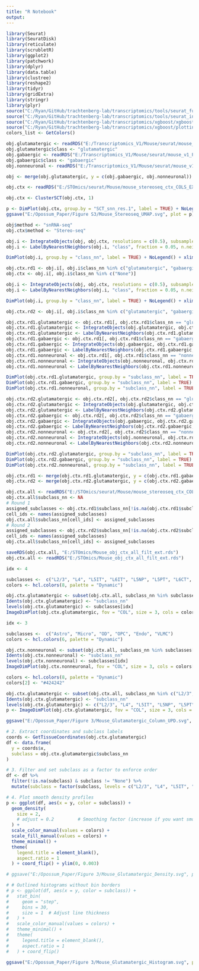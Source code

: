 ```yaml
---
title: "R Notebook"
output: 
---
```



```r

library(Seurat)
library(SeuratDisk)
library(reticulate)
library(scrubletR)
library(ggplot2)
library(patchwork)
library(dplyr)
library(data.table)
library(clustree)
library(reshape2)
library(tidyr)
library(gridExtra)
library(stringr)
library(plyr)
source("C:/Ryan/GitHub/trachtenberg-lab/transcriptomics/tools/seurat_functions.R")
source("C:/Ryan/GitHub/trachtenberg-lab/transcriptomics/tools/seurat_integration_functions.R")
source("C:/Ryan/GitHub/trachtenberg-lab/transcriptomics/xgboost/xgboost_train.R")
source("C:/Ryan/GitHub/trachtenberg-lab/transcriptomics/xgboost/plottingFxns.R")
colors_list <- GetColors()

obj.glutamatergic <- readRDS("E:/Transcriptomics_V1/Mouse/seurat/mouse_v1_P38_glutamatergic_processed.rds")
obj.glutamatergic$class <- "glutamatergic"
obj.gabaergic <- readRDS("E:/Transcriptomics_V1/Mouse/seurat/mouse_v1_P38_gabaergic_processed.rds")
obj.gabaergic$class <- "gabaergic"
obj.nonneuronal <- readRDS("E:/Transcriptomics_V1/Mouse/seurat/mouse_v1_P38_nonneuronal_processed.rds")

obj <- merge(obj.glutamatergic, y = c(obj.gabaergic, obj.nonneuronal))

obj.ctx <- readRDS("E:/STOmics/seurat/Mouse/mouse_stereoseq_ctx_COLS_EXT.rds") # _nofilt

```


```r

obj.ctx <- ClusterSCT(obj.ctx, 1)

```


```r

p <- DimPlot(obj.ctx, group.by = "SCT_snn_res.1", label = TRUE) + NoLegend() + xlim(-6, 6) + ylim(-6, 6) + coord_equal()
ggsave("E:/Opossum_Paper/Figure S3/Mouse_Stereoseq_UMAP.svg", plot = p)

```


```r

obj$method <- "snRNA-seq"
obj.ctx$method <- "Stereo-seq"

```


```r

obj.i <- IntegrateObjects(obj, obj.ctx, resolutions = c(0.5), subsample = FALSE)
obj.i <- LabelByNearestNeighbors(obj.i, "class", fraction = 0.05, n.neighbors = 500)

```


```r

DimPlot(obj.i, group.by = "class_nn", label = TRUE) + NoLegend() + xlim(-12, 12) + ylim(-12, 12) + coord_equal()

```


```r

obj.ctx.rd1 <- obj.i[, obj.i$class_nn %in% c("glutamatergic", "gabaergic", "nonneuronal")]
obj.ctx <- obj.i[, obj.i$class_nn %in% c("None")]

```


```r

obj.i <- IntegrateObjects(obj, obj.ctx, resolutions = c(0.5), subsample = FALSE)
obj.i <- LabelByNearestNeighbors(obj.i, "class", fraction = 0.05, n.neighbors = 500)

```


```r

DimPlot(obj.i, group.by = "class_nn", label = TRUE) + NoLegend() + xlim(-12, 12) + ylim(-12, 12) + coord_equal()

```


```r

obj.ctx.rd2 <- obj.i[, obj.i$class_nn %in% c("glutamatergic", "gabaergic", "nonneuronal")]

```


```r

obj.ctx.rd1.glutamatergic <- obj.ctx.rd1[, obj.ctx.rd1$class_nn == "glutamatergic"]
obj.ctx.rd1.glutamatergic <- IntegrateObjects(obj.glutamatergic, obj.ctx.rd1.glutamatergic, resolutions = c(0.5), subsample = FALSE)
obj.ctx.rd1.glutamatergic <- LabelByNearestNeighbors(obj.ctx.rd1.glutamatergic, "subclass", fraction = 0.25, n.neighbors = 250)
obj.ctx.rd1.gabaergic <- obj.ctx.rd1[, obj.ctx.rd1$class_nn == "gabaergic"]
obj.ctx.rd1.gabaergic <- IntegrateObjects(obj.gabaergic, obj.ctx.rd1.gabaergic, resolutions = c(0.5), subsample = FALSE)
obj.ctx.rd1.gabaergic <- LabelByNearestNeighbors(obj.ctx.rd1.gabaergic, "subclass", fraction = 0.25, n.neighbors = 150)
obj.ctx.rd1.nonneuronal <- obj.ctx.rd1[, obj.ctx.rd1$class_nn == "nonneuronal"]
obj.ctx.rd1.nonneuronal <- IntegrateObjects(obj.nonneuronal, obj.ctx.rd1.nonneuronal, resolutions = c(0.5), subsample = FALSE)
obj.ctx.rd1.nonneuronal <- LabelByNearestNeighbors(obj.ctx.rd1.nonneuronal, "subclass", fraction = 0.25, n.neighbors = 250)

```


```r

DimPlot(obj.ctx.rd1.glutamatergic, group.by = "subclass_nn", label = TRUE) + NoLegend() + xlim(-12, 12) + ylim(-12, 12) + coord_equal()
DimPlot(obj.ctx.rd1.gabaergic, group.by = "subclass_nn", label = TRUE) + NoLegend() + xlim(-12, 12) + ylim(-12, 12) + coord_equal()
DimPlot(obj.ctx.rd1.nonneuronal, group.by = "subclass_nn", label = TRUE) + NoLegend() + xlim(-12, 12) + ylim(-12, 12) + coord_equal()

```


```r

obj.ctx.rd2.glutamatergic <- obj.ctx.rd2[, obj.ctx.rd2$class_nn == "glutamatergic"]
obj.ctx.rd2.glutamatergic <- IntegrateObjects(obj.glutamatergic, obj.ctx.rd2.glutamatergic, resolutions = c(0.5), subsample = FALSE)
obj.ctx.rd2.glutamatergic <- LabelByNearestNeighbors(obj.ctx.rd2.glutamatergic, "subclass", fraction = 0.25, n.neighbors = 250)
obj.ctx.rd2.gabaergic <- obj.ctx.rd2[, obj.ctx.rd2$class_nn == "gabaergic"]
obj.ctx.rd2.gabaergic <- IntegrateObjects(obj.gabaergic, obj.ctx.rd2.gabaergic, resolutions = c(0.5), subsample = FALSE)
obj.ctx.rd2.gabaergic <- LabelByNearestNeighbors(obj.ctx.rd2.gabaergic, "subclass", fraction = 0.25, n.neighbors = 150)
obj.ctx.rd2.nonneuronal <- obj.ctx.rd2[, obj.ctx.rd2$class_nn == "nonneuronal"]
obj.ctx.rd2.nonneuronal <- IntegrateObjects(obj.nonneuronal, obj.ctx.rd2.nonneuronal, resolutions = c(0.5), subsample = FALSE)
obj.ctx.rd2.nonneuronal <- LabelByNearestNeighbors(obj.ctx.rd2.nonneuronal, "subclass", fraction = 0.25, n.neighbors = 250)

```


```r

DimPlot(obj.ctx.rd2.glutamatergic, group.by = "subclass_nn", label = TRUE) + NoLegend() + xlim(-12, 12) + ylim(-12, 12) + coord_equal()
DimPlot(obj.ctx.rd2.gabaergic, group.by = "subclass_nn", label = TRUE) + NoLegend() + xlim(-12, 12) + ylim(-12, 12) + coord_equal()
DimPlot(obj.ctx.rd2.nonneuronal, group.by = "subclass_nn", label = TRUE) + NoLegend() + xlim(-12, 12) + ylim(-12, 12) + coord_equal()

```


```r

obj.ctx.rd1 <- merge(obj.ctx.rd1.glutamatergic, y = c(obj.ctx.rd1.gabaergic, obj.ctx.rd1.nonneuronal))
obj.ctx.rd2 <- merge(obj.ctx.rd2.glutamatergic, y = c(obj.ctx.rd2.gabaergic, obj.ctx.rd2.nonneuronal))

```


```r


obj.ctx.all <- readRDS("E:/STOmics/seurat/Mouse/mouse_stereoseq_ctx_COLS_EXT.rds")
obj.ctx.all$subclass_nn <- NA
# Round 1
assigned_subclasses <- obj.ctx.rd1$subclass_nn[!is.na(obj.ctx.rd1$subclass_nn)]
cell_ids <- names(assigned_subclasses)
obj.ctx.all$subclass_nn[cell_ids] <- assigned_subclasses
# Round 2
assigned_subclasses <- obj.ctx.rd2$subclass_nn[!is.na(obj.ctx.rd2$subclass_nn)]
cell_ids <- names(assigned_subclasses)
obj.ctx.all$subclass_nn[cell_ids] <- assigned_subclasses

```


```r

saveRDS(obj.ctx.all, "E:/STOmics/Mouse_obj_ctx_all_filt_ext.rds")
obj.ctx.all <- readRDS("E:/STOmics/Mouse_obj_ctx_all_filt_ext.rds")

```


```r

idx <- 4

subclasses <-  c("L2/3", "L4", "L5IT", "L6IT", "L5NP", "L5PT", "L6CT", "L6b")
colors <- hcl.colors(8, palette = "Dynamic")

obj.ctx.glutamatergic <- subset(obj.ctx.all, subclass_nn %in% subclasses[idx])
Idents(obj.ctx.glutamatergic) <- "subclass_nn"
levels(obj.ctx.glutamatergic) <- subclasses[idx]
ImageDimPlot(obj.ctx.glutamatergic, fov = "COL", size = 3, cols = colors[idx], axes = TRUE)

```


```r

idx <- 3

subclasses <-  c("Astro", "Micro", "OD", "OPC", "Endo", "VLMC")
colors <- hcl.colors(6, palette = "Dynamic")

obj.ctx.nonneuronal <- subset(obj.ctx.all, subclass_nn %in% subclasses[idx])
Idents(obj.ctx.nonneuronal) <- "subclass_nn"
levels(obj.ctx.nonneuronal) <- subclasses[idx]
ImageDimPlot(obj.ctx.nonneuronal, fov = "COL", size = 3, cols = colors[idx], axes = TRUE)

```


```r

colors <- hcl.colors(8, palette = "Dynamic")
colors[2] <- "#424242"

```


```r

obj.ctx.glutamatergic <- subset(obj.ctx.all, subclass_nn %in% c("L2/3", "L4", "L5IT", "L6IT", "L5NP", "L5PT", "L6CT", "L6b"))
Idents(obj.ctx.glutamatergic) <- "subclass_nn"
levels(obj.ctx.glutamatergic) <- c("L2/3", "L4", "L5IT", "L5NP", "L5PT", "L6IT", "L6CT", "L6b")
p <- ImageDimPlot(obj.ctx.glutamatergic, fov = "COL", size = 3, cols = colors, axes = TRUE)

ggsave("E:/Opossum_Paper/Figure 3/Mouse_Glutamatergic_Column_UPD.svg", plot = p, width = 7, height = 5)

```


```r

# 2. Extract coordinates and subclass labels
coords <- GetTissueCoordinates(obj.ctx.glutamatergic)
df <- data.frame(
  y = coords$x,
  subclass = obj.ctx.glutamatergic$subclass_nn
)

# 3. Filter and set subclass as a factor to enforce order
df <- df %>%
  filter(!is.na(subclass) & subclass != "None") %>%
  mutate(subclass = factor(subclass, levels = c("L2/3", "L4", "L5IT", "L5NP", "L5PT", "L6IT", "L6CT", "L6b")))

# 4. Plot smooth density profiles
p <- ggplot(df, aes(x = y, color = subclass)) +
  geom_density(
    size = 2, 
    # adjust = 0.2         # Smoothing factor (increase if you want smoother lines)
  ) +
  scale_color_manual(values = colors) +
  scale_fill_manual(values = colors) +
  theme_minimal() +
  theme(
    legend.title = element_blank(),
    aspect.ratio = 1
  ) + coord_flip() + ylim(0, 0.003)

# ggsave("E:/Opossum_Paper/Figure 3/Mouse_Glutamatergic_Density.svg", plot = p)

# # Outlined histograms without bin borders
# p <- ggplot(df, aes(x = y, color = subclass)) +
#   stat_bin(
#     geom = "step",
#     bins = 30,
#     size = 1  # Adjust line thickness
#   ) +
#   scale_color_manual(values = colors) +
#   theme_minimal() +
#   theme(
#     legend.title = element_blank(),
#     aspect.ratio = 1
#   ) + coord_flip()

ggsave("E:/Opossum_Paper/Figure 3/Mouse_Glutamatergic_Histogram.svg", plot = p)

```








